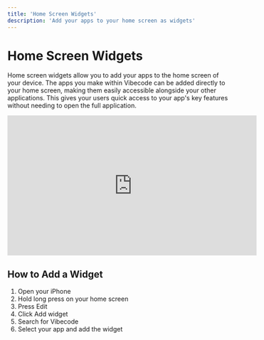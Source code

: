 ```yaml
---
title: 'Home Screen Widgets'
description: 'Add your apps to your home screen as widgets'
---
```


# Home Screen Widgets

Home screen widgets allow you to add your apps to the home screen of your device. The apps you make within Vibecode can be added directly to your home screen, making them easily accessible alongside your other applications. This gives your users quick access to your app's key features without needing to open the full application.

<iframe
  width="560"
  height="315"
  src="https://www.youtube.com/embed/aBEFsYxzQOg"
  title="YouTube video player"
  frameBorder="0"
  allow="accelerometer; autoplay; clipboard-write; encrypted-media; gyroscope; picture-in-picture"
  allowFullScreen
></iframe>

## How to Add a Widget

1. Open your iPhone
2. Hold long press on your home screen
3. Press Edit
4. Click Add widget
5. Search for Vibecode
6. Select your app and add the widget
